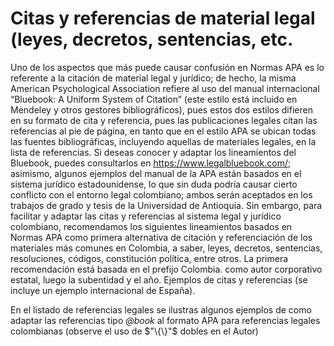 # Citas y referencias de material legal (leyes, decretos, sentencias, etc.

Uno de los aspectos que más puede causar confusión en Normas APA es lo referente a la citación de material legal y jurídico; de hecho, la misma American Psychological Association refiere al uso del manual internacional "Bluebook: A Uniform System of Citation" (este estilo está incluido en Mendeley y otros gestores bibliográficos), pues estos dos estilos difieren en su formato de cita y referencia, pues las publicaciones legales citan las referencias al pie de página, en tanto que en el estilo APA se ubican todas las fuentes bibliográficas, incluyendo aquellas de materiales legales, en la lista de referencias. Si deseas conocer y adaptar los lineamientos del Bluebook, puedes consultarlos en <https://www.legalbluebook.com/>; asimismo, algunos ejemplos del manual de la APA están basados en el sistema jurídico estadounidense, lo que sin duda podría causar cierto conflicto con el entorno legal colombiano; ambos serán aceptados en los trabajos de grado y tesis de la Universidad de Antioquia. Sin embargo, para facilitar y adaptar las citas y referencias al sistema legal y jurídico colombiano, recomendamos los siguientes lineamientos basados en Normas APA como primera alternativa de citación y referenciación de los materiales más comunes en Colombia, a saber, leyes, decretos, sentencias, resoluciones, códigos, constitución política, entre otros. La primera recomendación está basada en el prefijo Colombia. como autor corporativo estatal, luego la subentidad y el año. Ejemplos de citas y referencias (se incluye un ejemplo internacional de España).

En el listado de referencias legales se ilustras algunos ejemplos de como adaptar las referencias tipo *\@book* al formato APA para referencias legales colombianas (observe el uso de $"\{\}"$ dobles en el Autor)
